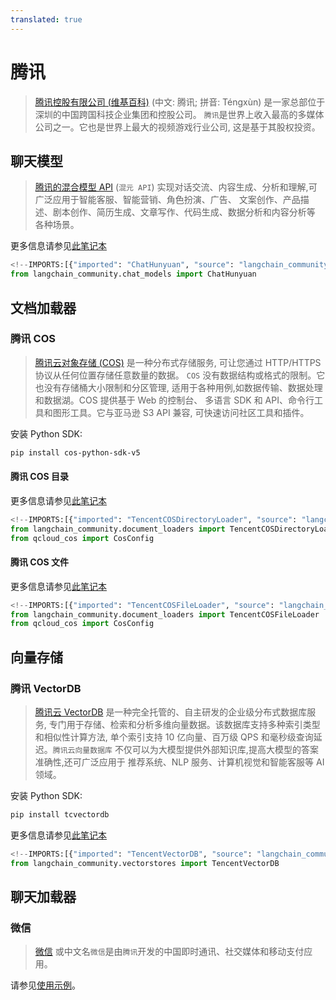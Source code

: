 ```yaml
---
translated: true
---
```


# 腾讯

>[腾讯控股有限公司 (维基百科)](https://en.wikipedia.org/wiki/Tencent) (中文: 腾讯; 拼音: Téngxùn)
> 是一家总部位于深圳的中国跨国科技企业集团和控股公司。
> `腾讯`是世界上收入最高的多媒体公司之一。它也是世界上最大的视频游戏行业公司,
> 这是基于其股权投资。

## 聊天模型

>[腾讯的混合模型 API](https://cloud.tencent.com/document/product/1729) (`混元 API`)
> 实现对话交流、内容生成、分析和理解,可广泛应用于智能客服、智能营销、角色扮演、广告、
> 文案创作、产品描述、剧本创作、简历生成、文章写作、代码生成、数据分析和内容分析等
> 各种场景。

更多信息请参见[此笔记本](/docs/integrations/chat/tencent_hunyuan)

```python
<!--IMPORTS:[{"imported": "ChatHunyuan", "source": "langchain_community.chat_models", "docs": "https://api.python.langchain.com/en/latest/chat_models/langchain_community.chat_models.hunyuan.ChatHunyuan.html", "title": "Tencent"}]-->
from langchain_community.chat_models import ChatHunyuan
```

## 文档加载器

### 腾讯 COS

>[腾讯云对象存储 (COS)](https://www.tencentcloud.com/products/cos) 是一种分布式存储服务,
> 可让您通过 HTTP/HTTPS 协议从任何位置存储任意数量的数据。
> `COS` 没有数据结构或格式的限制。它也没有存储桶大小限制和分区管理,
> 适用于各种用例,如数据传输、数据处理和数据湖。COS 提供基于 Web 的控制台、
> 多语言 SDK 和 API、命令行工具和图形工具。它与亚马逊 S3 API 兼容,
> 可快速访问社区工具和插件。

安装 Python SDK:

```bash
pip install cos-python-sdk-v5
```

#### 腾讯 COS 目录

更多信息请参见[此笔记本](/docs/integrations/document_loaders/tencent_cos_directory)

```python
<!--IMPORTS:[{"imported": "TencentCOSDirectoryLoader", "source": "langchain_community.document_loaders", "docs": "https://api.python.langchain.com/en/latest/document_loaders/langchain_community.document_loaders.tencent_cos_directory.TencentCOSDirectoryLoader.html", "title": "Tencent"}]-->
from langchain_community.document_loaders import TencentCOSDirectoryLoader
from qcloud_cos import CosConfig
```

#### 腾讯 COS 文件

更多信息请参见[此笔记本](/docs/integrations/document_loaders/tencent_cos_file)

```python
<!--IMPORTS:[{"imported": "TencentCOSFileLoader", "source": "langchain_community.document_loaders", "docs": "https://api.python.langchain.com/en/latest/document_loaders/langchain_community.document_loaders.tencent_cos_file.TencentCOSFileLoader.html", "title": "Tencent"}]-->
from langchain_community.document_loaders import TencentCOSFileLoader
from qcloud_cos import CosConfig
```

## 向量存储

### 腾讯 VectorDB

>[腾讯云 VectorDB](https://www.tencentcloud.com/products/vdb) 是一种完全托管的、自主研发的企业级分布式数据库服务,
> 专门用于存储、检索和分析多维向量数据。该数据库支持多种索引类型和相似性计算方法,
> 单个索引支持 10 亿向量、百万级 QPS 和毫秒级查询延迟。`腾讯云向量数据库`
> 不仅可以为大模型提供外部知识库,提高大模型的答案准确性,还可广泛应用于
> 推荐系统、NLP 服务、计算机视觉和智能客服等 AI 领域。

安装 Python SDK:

```bash
pip install tcvectordb
```

更多信息请参见[此笔记本](/docs/integrations/vectorstores/tencentvectordb)

```python
<!--IMPORTS:[{"imported": "TencentVectorDB", "source": "langchain_community.vectorstores", "docs": "https://api.python.langchain.com/en/latest/vectorstores/langchain_community.vectorstores.tencentvectordb.TencentVectorDB.html", "title": "Tencent"}]-->
from langchain_community.vectorstores import TencentVectorDB
```

## 聊天加载器

### 微信

>[微信](https://www.wechat.com/) 或中文名`微信`是由`腾讯`开发的中国即时通讯、社交媒体和移动支付应用。

请参见[使用示例](/docs/integrations/chat_loaders/wechat)。
